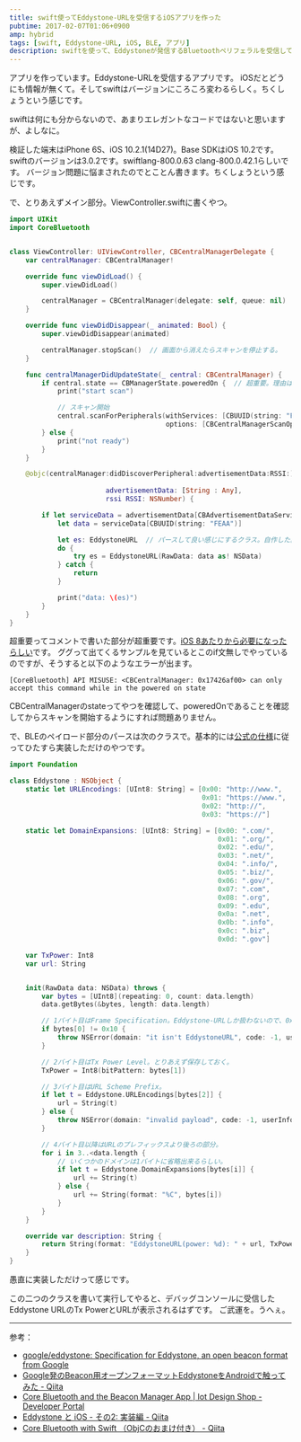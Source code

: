```yaml
---
title: swift使ってEddystone-URLを受信するiOSアプリを作った
pubtime: 2017-02-07T01:06+0900
amp: hybrid
tags: [swift, Eddystone-URL, iOS, BLE, アプリ]
description: swiftを使って、Eddystoneが発信するBluetoothペリフェラルを受信してEddystone-URLをパースするiOSアプリを作りました。Eddystone-URLのパースは自前で実装しています。
---
```


アプリを作っています。Eddystone-URLを受信するアプリです。
iOSだとどうにも情報が無くて。そしてswiftはバージョンにころころ変わるらしく。ちくしょうという感じです。

swiftは何にも分からないので、あまりエレガントなコードではないと思いますが、よしなに。

検証した端末はiPhone 6S、iOS 10.2.1(14D27)。Base SDKはiOS 10.2です。
swiftのバージョンは3.0.2です。swiftlang-800.0.63 clang-800.0.42.1らしいです。
バージョン問題に悩まされたのでとことん書きます。ちくしょうという感じです。

で、とりあえずメイン部分。ViewController.swiftに書くやつ。
``` swift
import UIKit
import CoreBluetooth


class ViewController: UIViewController, CBCentralManagerDelegate {
    var centralManager: CBCentralManager!

    override func viewDidLoad() {
        super.viewDidLoad()

        centralManager = CBCentralManager(delegate: self, queue: nil)  // 初期化する。スキャンの開始はcentralManagerDidUpdateStateの中で。
    }

    override func viewDidDisappear(_ animated: Bool) {
        super.viewDidDisappear(animated)

        centralManager.stopScan()  // 画面から消えたらスキャンを停止する。
    }

    func centralManagerDidUpdateState(_ central: CBCentralManager) {
        if central.state == CBManagerState.poweredOn {  // 超重要。理由は後述。
            print("start scan")

            // スキャン開始
            central.scanForPeripherals(withServices: [CBUUID(string: "FEAA")],
                                       options: [CBCentralManagerScanOptionAllowDuplicatesKey : true])
        } else {
            print("not ready")
        }
    }

    @objc(centralManager:didDiscoverPeripheral:advertisementData:RSSI:) func centralManager(_ central: CBCentralManager,
                                                                                            didDiscover peripheral: CBPeripheral,
                        advertisementData: [String : Any],
                        rssi RSSI: NSNumber) {

        if let serviceData = advertisementData[CBAdvertisementDataServiceDataKey] as? [NSObject : AnyObject] {
            let data = serviceData[CBUUID(string: "FEAA")]

            let es: EddystoneURL  // パースして良い感じにするクラス。自作した。後述。
            do {
                try es = EddystoneURL(RawData: data as! NSData)
            } catch {
                return
            }

            print("data: \(es)")
        }
    }
}
```

超重要ってコメントで書いた部分が超重要です。[iOS 8あたりから必要になったらしい](http://developer.iotdesignshop.com/tutorials/corebluetooth-and-the-beaconmanager-app/)です。
ググって出てくるサンプルを見ているとこのif文無しでやっているのですが、そうすると以下のようなエラーが出ます。
```
[CoreBluetooth] API MISUSE: <CBCentralManager: 0x17426af00> can only accept this command while in the powered on state
```
CBCentralManagerのstateってやつを確認して、poweredOnであることを確認してからスキャンを開始するようにすれば問題ありません。

で、BLEのペイロード部分のパースは次のクラスで。基本的には[公式の仕様](https://github.com/google/eddystone/tree/master/eddystone-url)に従ってひたすら実装しただけのやつです。
``` swift
import Foundation

class Eddystone : NSObject {
    static let URLEncodings: [UInt8: String] = [0x00: "http://www.",
                                                0x01: "https://www.",
                                                0x02: "http://",
                                                0x03: "https://"]

    static let DomainExpansions: [UInt8: String] = [0x00: ".com/",
                                                    0x01: ".org/",
                                                    0x02: ".edu/",
                                                    0x03: ".net/",
                                                    0x04: ".info/",
                                                    0x05: ".biz/",
                                                    0x06: ".gov/",
                                                    0x07: ".com",
                                                    0x08: ".org",
                                                    0x09: ".edu",
                                                    0x0a: ".net",
                                                    0x0b: ".info",
                                                    0x0c: ".biz",
                                                    0x0d: ".gov"]

    var TxPower: Int8
    var url: String


    init(RawData data: NSData) throws {
        var bytes = [UInt8](repeating: 0, count: data.length)
        data.getBytes(&bytes, length: data.length)

        // 1バイト目はFrame Specification。Eddystone-URLしか扱わないので、0x10で固定。
        if bytes[0] != 0x10 {
            throw NSError(domain: "it isn't EddystoneURL", code: -1, userInfo: nil)
        }

        // 2バイト目はTx Power Level。とりあえず保存しておく。
        TxPower = Int8(bitPattern: bytes[1])

        // 3バイト目はURL Scheme Prefix。
        if let t = Eddystone.URLEncodings[bytes[2]] {
            url = String(t)
        } else {
            throw NSError(domain: "invalid payload", code: -1, userInfo: nil)
        }

        // 4バイト目以降はURLのプレフィックスより後ろの部分。
        for i in 3..<data.length {
            // いくつかのドメインは1バイトに省略出来るらしい。
            if let t = Eddystone.DomainExpansions[bytes[i]] {
                url += String(t)
            } else {
                url += String(format: "%C", bytes[i])
            }
        }
    }

    override var description: String {
        return String(format: "EddystoneURL(power: %d): " + url, TxPower)
    }
}
```
愚直に実装しただけって感じです。

この二つのクラスを書いて実行してやると、デバッグコンソールに受信したEddystone URLのTx PowerとURLが表示されるはずです。
ご武運を。うへぇ。

---

参考：
- [google/eddystone: Specification for Eddystone, an open beacon format from Google](https://github.com/google/eddystone)
- [Google発のBeacon用オープンフォーマットEddystoneをAndroidで触ってみた - Qiita](http://qiita.com/chibatching/items/0cb0eaad42607a4f5754#eddystone-url)
- [Core Bluetooth and the Beacon Manager App | Iot Design Shop - Developer Portal](http://developer.iotdesignshop.com/tutorials/corebluetooth-and-the-beaconmanager-app/)
- [Eddystone と iOS - その2: 実装編 - Qiita](http://qiita.com/shu223/items/cf21c63b7b58b96bfbc0)
- [Core Bluetooth with Swift （ObjCのおまけ付き） - Qiita](http://qiita.com/shu223/items/78614325ce25bf7f4379)
